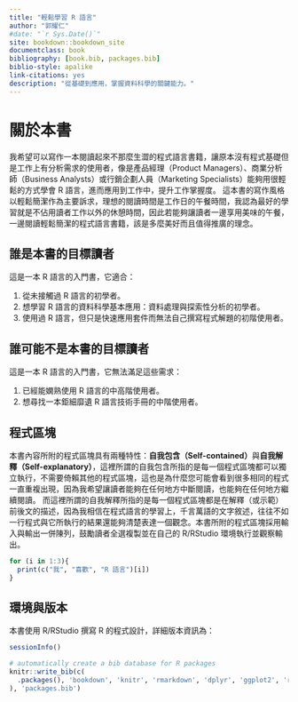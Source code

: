 ```yaml
--- 
title: "輕鬆學習 R 語言"
author: "郭耀仁"
#date: "`r Sys.Date()`"
site: bookdown::bookdown_site
documentclass: book
bibliography: [book.bib, packages.bib]
biblio-style: apalike
link-citations: yes
description: "從基礎到應用，掌握資料科學的關鍵能力。"
---
```


# 關於本書

我希望可以寫作一本閱讀起來不那麼生澀的程式語言書籍，讓原本沒有程式基礎但是工作上有分析需求的使用者，像是產品經理（Product Managers）、商業分析師（Business Analysts）或行銷企劃人員（Marketing Specialists）能夠用很輕鬆的方式學會 R 語言，進而應用到工作中，提升工作掌握度。
這本書的寫作風格以輕鬆簡潔作為主要訴求，理想的閱讀時間是工作日的午餐時間，我認為最好的學習就是不佔用讀者工作以外的休憩時間，因此若能夠讓讀者一邊享用美味的午餐，一邊閱讀輕鬆簡潔的程式語言書籍，該是多麼美好而且值得推廣的理念。

## 誰是本書的目標讀者

這是一本 R 語言的入門書，它適合：

1.	從未接觸過 R 語言的初學者。
2.	想學習 R 語言的資料科學基本應用：資料處理與探索性分析的初學者。
3.	使用過 R 語言，但只是快速應用套件而無法自己撰寫程式解題的初階使用者。

## 誰可能不是本書的目標讀者

這是一本 R 語言的入門書，它無法滿足這些需求：

1.	已經能嫻熟使用 R 語言的中高階使用者。
2.	想尋找一本鉅細靡遺 R 語言技術手冊的中階使用者。

## 程式區塊

本書內容所附的程式區塊具有兩種特性：**自我包含（Self-contained）**與**自我解釋（Self-explanatory）**，這裡所謂的自我包含所指的是每一個程式區塊都可以獨立執行，不需要倚賴其他的程式區塊，這也是為什麼您可能會看到很多相同的程式一直重複出現，因為我希望讓讀者能夠在任何地方中斷閱讀，也能夠在任何地方繼續閱讀。
而這裡所謂的自我解釋所指的是每一個程式區塊都是在解釋（或示範）前後文的描述，因為我相信在程式語言的學習上，千言萬語的文字敘述，往往不如一行程式與它所執行的結果還能夠清楚表達一個觀念。本書所附的程式區塊採用輸入與輸出一併陳列，鼓勵讀者全選複製並在自己的 R/RStudio 環境執行並觀察輸出。

```r
for (i in 1:3){
  print(c("我", "喜歡", "R 語言")[i])
}
```

## 環境與版本

本書使用 R/RStudio 撰寫 R 的程式設計，詳細版本資訊為：

```r
sessionInfo()
```

```r
# automatically create a bib database for R packages
knitr::write_bib(c(
  .packages(), 'bookdown', 'knitr', 'rmarkdown', 'dplyr', 'ggplot2', 'rvest'
), 'packages.bib')
```
